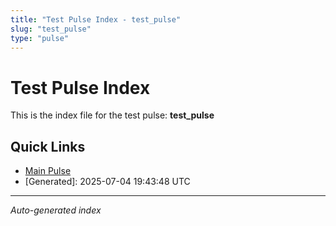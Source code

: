 ```yaml
---
title: "Test Pulse Index - test_pulse"
slug: "test_pulse"
type: "pulse"
---
```


# Test Pulse Index

This is the index file for the test pulse: **test_pulse**

## Quick Links

- [Main Pulse](test_pulse.mdx)
- [Generated]: 2025-07-04 19:43:48 UTC

---
*Auto-generated index*
